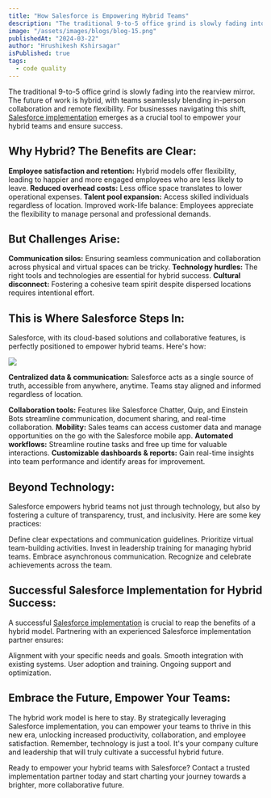```yaml
---
title: "How Salesforce is Empowering Hybrid Teams"
description: "The traditional 9-to-5 office grind is slowly fading into the rearview mirror. The future of work is hybrid, with teams seamlessly blending in-person collaboration and remote flexibility. For businesses navigating this shift, Salesforce implementation emerges as a crucial tool to empower your hybrid teams and ensure success."
image: "/assets/images/blogs/blog-15.png"
publishedAt: "2024-03-22"
author: "Hrushikesh Kshirsagar"
isPublished: true
tags:
  - code quality
---
```


The traditional 9-to-5 office grind is slowly fading into the rearview mirror. The future of work is hybrid, with teams seamlessly blending in-person collaboration and remote flexibility. For businesses navigating this shift, [Salesforce implementation](https://www.cloudprism.in) emerges as a crucial tool to empower your hybrid teams and ensure success.

## Why Hybrid? The Benefits are Clear:

**Employee satisfaction and retention:** Hybrid models offer flexibility, leading to happier and more engaged employees who are less likely to leave.
**Reduced overhead costs:** Less office space translates to lower operational expenses.
**Talent pool expansion:** Access skilled individuals regardless of location.
Improved work-life balance: Employees appreciate the flexibility to manage personal and professional demands.

## But Challenges Arise:

**Communication silos:** Ensuring seamless communication and collaboration across physical and virtual spaces can be tricky.
**Technology hurdles:** The right tools and technologies are essential for hybrid success.
**Cultural disconnect:** Fostering a cohesive team spirit despite dispersed locations requires intentional effort.

## This is Where Salesforce Steps In:

Salesforce, with its cloud-based solutions and collaborative features, is perfectly positioned to empower hybrid teams. Here's how:

<Image src="/assets/images/blogs/blog-16.png" />

**Centralized data & communication:** Salesforce acts as a single source of truth, accessible from anywhere, anytime. Teams stay aligned and informed regardless of location.

**Collaboration tools:** Features like Salesforce Chatter, Quip, and Einstein Bots streamline communication, document sharing, and real-time collaboration.
**Mobility:** Sales teams can access customer data and manage opportunities on the go with the Salesforce mobile app.
**Automated workflows:** Streamline routine tasks and free up time for valuable interactions.
**Customizable dashboards & reports:** Gain real-time insights into team performance and identify areas for improvement.

## Beyond Technology:

Salesforce empowers hybrid teams not just through technology, but also by fostering a culture of transparency, trust, and inclusivity. Here are some key practices:

Define clear expectations and communication guidelines.
Prioritize virtual team-building activities.
Invest in leadership training for managing hybrid teams.
Embrace asynchronous communication.
Recognize and celebrate achievements across the team.

## Successful Salesforce Implementation for Hybrid Success:

A successful [Salesforce implementation](https://www.cloudprism.in) is crucial to reap the benefits of a hybrid model. Partnering with an experienced Salesforce implementation partner ensures:

Alignment with your specific needs and goals.
Smooth integration with existing systems.
User adoption and training.
Ongoing support and optimization.

## Embrace the Future, Empower Your Teams:

The hybrid work model is here to stay. By strategically leveraging Salesforce implementation, you can empower your teams to thrive in this new era, unlocking increased productivity, collaboration, and employee satisfaction. Remember, technology is just a tool. It's your company culture and leadership that will truly cultivate a successful hybrid future.

Ready to empower your hybrid teams with Salesforce? Contact a trusted implementation partner today and start charting your journey towards a brighter, more collaborative future.
